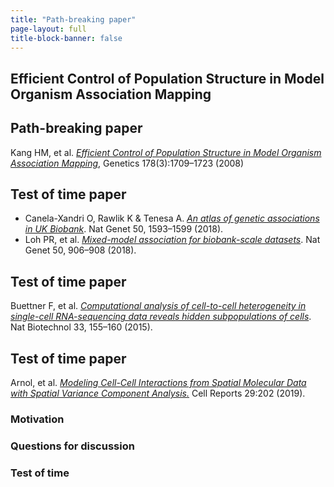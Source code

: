 ```yaml
---
title: "Path-breaking paper"
page-layout: full
title-block-banner: false
---
```


## Efficient Control of Population Structure in Model Organism Association Mapping

::: {.callout-tip}
## Path-breaking paper

Kang HM, et al. [*Efficient Control of Population Structure in Model Organism Association Mapping*](https://doi.org/10.1534/genetics.107.080101), Genetics 178(3):1709–1723 (2008)
:::


::: {.callout-note}
## Test of time paper

- Canela-Xandri O, Rawlik K & Tenesa A. [*An atlas of genetic associations in UK Biobank*](https://doi.org/10.1038/s41588-018-0248-z). Nat Genet 50, 1593–1599 (2018). 
- Loh PR,  et al. [*Mixed-model association for biobank-scale datasets*](https://doi.org/10.1038/s41588-018-0144-6). Nat Genet 50, 906–908 (2018). 
:::



::: {.callout-note}
## Test of time paper

Buettner F, et al. [*Computational analysis of cell-to-cell heterogeneity in single-cell RNA-sequencing data reveals hidden subpopulations of cells*](https://doi.org/10.1038/nbt.3102). Nat Biotechnol 33, 155–160 (2015). 
:::



::: {.callout-note}
## Test of time paper

Arnol, et al. [*Modeling Cell-Cell Interactions from Spatial Molecular Data with Spatial Variance Component Analysis.*](https://doi.org/10.1016/j.celrep.2019.08.077) Cell Reports 29:202 (2019).
:::

### Motivation

### Questions for discussion

### Test of time
